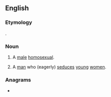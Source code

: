 ==English==

===Etymology===
{{shitgibbon|en|ass|bandit}}.

===Noun===
{{en-noun}}

# {{lb|en|US|slang}} A [[male]] [[homosexual]].
#: {{syn|en|arse bandit}} {{q|UK}}
# {{lb|en|dated|US|slang}} A [[man]] who (eagerly) [[seduce]]s [[young]] [[women]]. {{defdate|mid-1900s}}

===Anagrams===
* {{anagrams|en|a=aabdinsst|bastadins}}

{{c|en|LGBT|Male people}}
